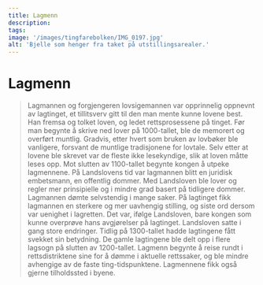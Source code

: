 ```yaml
---
title: Lagmenn
description:
tags:
image: '/images/tingfarebolken/IMG_0197.jpg'
alt: 'Bjelle som henger fra taket på utstillingsarealer.'
---
```



# Lagmenn 

<Blockquote
    quote='«For  ingen må bryte lagmannens lovutsagn med mindre kongen ser at lovboka sier noe annet, eller kongen med kloke menns samtykke mener at noe annet er riktigere.»'
    footer='Tingfarebolken, kapittel 10' 
/>

<Spacer height={40} />

<Container stil="initial side">
    Lagmannen og forgjengeren lovsigemannen var opprinnelig oppnevnt av lagtinget, et tillitsverv gitt til den man mente kunne lovene best. Han fremsa og tolket loven, og ledet rettsprosessene på tinget. 
    Før man begynte å skrive ned lover på 1000-tallet, ble de memorert og overført muntlig. Gradvis, etter hvert som bruken av lovbøker ble vanligere, forsvant de muntlige tradisjonene for lovtale. 
    Selv etter at lovene ble skrevet var de fleste ikke lesekyndige, slik at loven måtte leses opp. Mot slutten av 1100-tallet begynte kongen å utpeke lagmennene. 
    På Landslovens tid var lagmannen blitt en juridisk embetsmann, en offentlig dommer. Med Landsloven ble lover og regler mer prinsipielle og i mindre grad basert på tidligere dommer. 
    Lagmannen dømte selvstendig i mange saker. På lagtinget fikk lagmannen en sterkere og mer uavhengig stilling, og siste ord dersom var uenighet i lagretten. Det var, ifølge Landsloven, bare kongen som kunne overprøve hans avgjørelser på lagtinget. 
    Landsloven satte i gang store endringer. Tidlig på 1300-tallet hadde lagtingene fått svekket sin betydning. De gamle lagtingene ble delt opp i flere lagsogn på slutten av 1200-tallet. 
    Lagmenn begynte å reise rundt i rettsdistriktene sine for å dømme i aktuelle rettssaker, og ble mindre avhengige av de faste ting-tidspunktene. Lagmennene fikk også gjerne tilholdssted i byene.
</Container>

<Work id="ubb-diplom-0080" />

<Spacer height={170} />
